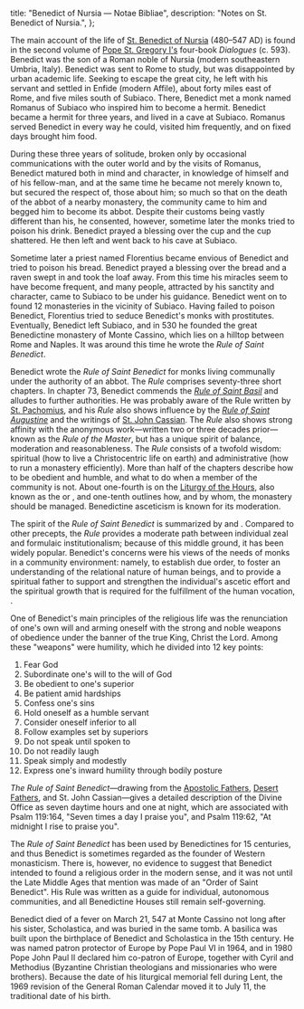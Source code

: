   title: "Benedict of Nursia — Notae Bibliae",
  description: "Notes on St. Benedict of Nursia.",
};

<Initial text="Benedict of Nursia"/>

The main account of the life of [St. Benedict of Nursia](/glossary/names#benedict) (480–547 AD) is found in the second volume of [Pope St. Gregory I's](/people/saints/latin-fathers/gregory-the-great) four-book *Dialogues* (c. 593). Benedict was the son of a Roman noble of Nursia (modern southeastern Umbria, Italy). Benedict was sent to Rome to study, but was disappointed by urban academic life. Seeking to escape the great city, he left with his servant and settled in Enfide (modern Affile), about forty miles east of Rome, and five miles south of Subiaco. There, Benedict met a monk named Romanus of Subiaco who inspired him to become a hermit. Benedict became a hermit for three years, and lived in a cave at Subiaco. Romanus served Benedict in every way he could, visited him frequently, and on fixed days brought him food.

During these three years of solitude, broken only by occasional communications with the outer world and by the visits of Romanus, Benedict matured both in mind and character, in knowledge of himself and of his fellow-man, and at the same time he became not merely known to, but secured the respect of, those about him; so much so that on the death of the abbot of a nearby monastery, the community came to him and begged him to become its abbot. Despite their customs being vastly different than his, he consented, however, sometime later the monks tried to poison his drink. Benedict prayed a blessing over the cup and the cup shattered. He then left and went back to his cave at Subiaco.

Sometime later a priest named Florentius became envious of Benedict and tried to poison his bread. Benedict prayed a blessing over the bread and a raven swept in and took the loaf away. From this time his miracles seem to have become frequent, and many people, attracted by his sanctity and character, came to Subiaco to be under his guidance. Benedict went on to found 12 monasteries in the vicinity of Subiaco. Having failed to poison Benedict, Florentius tried to seduce Benedict's monks with prostitutes. Eventually, Benedict left Subiaco, and in 530 he founded the great Benedictine monastery of Monte Cassino, which lies on a hilltop between Rome and Naples. It was around this time he wrote the *Rule of Saint Benedict*.

Benedict wrote the *Rule of Saint Benedict* for monks living communally under the authority of an abbot. The *Rule* comprises seventy-three short chapters. In chapter 73, Benedict commends the [*Rule of Saint Basil*](/people/saints/cappadocian-fathers/basil-the-great) and alludes to further authorities. He was probably aware of the Rule written by [St. Pachomius](/people/saints/desert-fathers/pachomius-the-great), and his *Rule* also shows influence by the [*Rule of Saint Augustine*](/people/saints/latin-fathers/augustine-of-hippo) and the writings of [St. John Cassian](/people/saints/early/john-cassian). The *Rule* also shows strong affinity with the anonymous work—written two or three decades prior—known as the *Rule of the Master*, but has a unique spirit of balance, moderation and reasonableness. The *Rule* consists of a twofold wisdom: spiritual (how to live a Christocentric life on earth) and administrative (how to run a monastery efficiently). More than half of the chapters describe how to be obedient and humble, and what to do when a member of the community is not. About one-fourth is on the [Liturgy of the Hours](/liturgy/rites/liturgy-of-the-hours), also known as the <Definition lang="latin" anchor="officium" text="Divine Office"/> or *<Definition lang="latin" anchor="opus-dei" text="Opus Dei" />*, and one-tenth outlines how, and by whom, the monastery should be managed. Benedictine asceticism is known for its moderation.

The spirit of the *Rule of Saint Benedict* is summarized by *<Definition lang="latin" anchor="pax" text="Pax"/>* and *<Definition lang="latin" anchor="ora-et-labora" text="Ora et labora"/>*. Compared to other precepts, the *Rule* provides a moderate path between individual zeal and formulaic institutionalism; because of this middle ground, it has been widely popular. Benedict's concerns were his views of the needs of monks in a community environment: namely, to establish due order, to foster an understanding of the relational nature of human beings, and to provide a spiritual father to support and strengthen the individual's ascetic effort and the spiritual growth that is required for the fulfillment of the human vocation, <Definition lang="greek" anchor="theosis" text="theosis"/>.

One of Benedict's main principles of the religious life was the renunciation of one's own will and arming oneself with the strong and noble weapons of obedience under the banner of the true King, Christ the Lord. Among these "weapons" were humility, which he divided into 12 key points:

1. Fear God
2. Subordinate one's will to the will of God
3. Be obedient to one's superior
4. Be patient amid hardships
5. Confess one's sins
6. Hold oneself as a humble servant
7. Consider oneself inferior to all
8. Follow examples set by superiors
9. Do not speak until spoken to
10. Do not readily laugh
11. Speak simply and modestly
12. Express one's inward humility through bodily posture

*The Rule of Saint Benedict*—drawing from the [Apostolic Fathers](/people/saints/apostolic-fathers), [Desert Fathers](/people/saints/desert-fathers), and St. John Cassian—gives a detailed description of the Divine Office as seven daytime hours and one at night, which are associated with Psalm 119:164, "Seven times a day I praise you", and Psalm 119:62, "At midnight I rise to praise you".

The *Rule of Saint Benedict* has been used by Benedictines for 15 centuries, and thus Benedict is sometimes regarded as the founder of Western monasticism. There is, however, no evidence to suggest that Benedict intended to found a religious order in the modern sense, and it was not until the Late Middle Ages that mention was made of an "Order of Saint Benedict". His Rule was written as a guide for individual, autonomous communities, and all Benedictine Houses still remain self-governing.

Benedict died of a fever on March 21, 547 at Monte Cassino not long after his sister, Scholastica, and was buried in the same tomb. A basilica was built upon the birthplace of Benedict and Scholastica in the 15th century. He was named patron protector of Europe by Pope Paul VI in 1964, and in 1980 Pope John Paul II declared him co-patron of Europe, together with Cyril and Methodius (Byzantine Christian theologians and missionaries who were brothers). Because the date of his liturgical memorial fell during Lent, the 1969 revision of the General Roman Calendar moved it to July 11, the traditional date of his birth.
